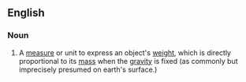==English==

===Noun===
{{en-noun}}

# {{lb|en|science}} A [[measure]] or unit to express an object's [[weight]], which is directly proportional to its [[mass]] when the [[gravity]] is fixed (as commonly but imprecisely presumed on earth's surface.)